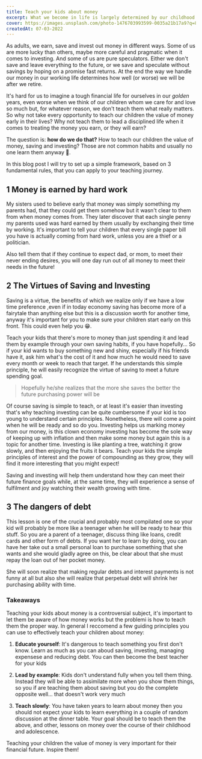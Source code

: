 ```yaml
---
title: Teach your kids about money
excerpt: What we become in life is largely determined by our childhood
cover: https://images.unsplash.com/photo-1476703993599-0035a21b17a9?q=80
createdAt: 07-03-2022
---
```


As adults, we earn, save and invest out money in different ways. Some of us are more lucky than others, maybe more careful and pragmatic when it
comes to investing. And some of us are pure speculators. Either we don't save and leave everything to the future, or we save and speculate without
savings by hoping on a promise fast returns. At the end the way we handle our money in our working life determines how well (or worse) we will be
after we retire.

It's hard for us to imagine a tough financial life for ourselves in our _golden_ years, even worse when we think of our children whom we care for
and love so much but, for whatever reason, we don't teach them what really matters. So why not take every opportunity to teach our children the
value of money early in their lives? Why not teach them to lead a disciplined life when it comes to treating the money you earn, or they will earn?

The question is: **how do we do that?** How to teach our children the value of money, saving and investing? Those are not common habits and
usually no one learn them anyway 🤔.

In this blog post I will try to set up a simple framework, based on 3 fundamental rules, that you can apply to your teaching journey.

## 1 Money is earned by hard work

My sisters used to believe early that money was simply something my parents had, that they could get them somehow but it wasn't clear to them from
when money comes from. They later discover that each single penny my parents used was hard earned by them usually by exchanging their time by
working. It's important to tell your children that every single paper bill you have is actually coming from hard work, unless you are a thief or a
politician.

Also tell them that if they continue to expect dad, or mom, to meet their never ending desires, you will one day run out of all money to meet
their needs in the future!

## 2 The Virtues of Saving and Investing

Saving is a virtue, the benefits of which we realize only if we have a low time preference ,even if in today economy saving has become more of a
fairytale than anything else but this is a discussion worth for another time, anyway it's important for you to make sure your children start early
on this front. This could even help you 😁.

Teach your kids that there's more to money than just spending it and lead them by example through your own saving habits, if you have hopefully...
So if your kid wants to buy something new and shiny, especially if his friends have it, ask him what's the cost of it and how much he would need
to save every month or week to reach that target. If he understands this simple principle, he will easily recognize the virtue of saving to meet a
future spending goal.

> Hopefully he/she realizes that the more she saves the better the future purchasing power will be

Of course saving is simple to teach, or at least it's easier than investing that's why teaching investing can be quite cumbersome if your kid is
too young to understand certain principles. Nonetheless, there will come a point when he will be ready and so do you. Investing helps us marking
money from our money, is this clown economy investing has become the sole way of keeping up with inflation and then make some money but again this
is a topic for another time. Investing is like planting a tree, watching it grow slowly, and then enjoying the fruits it bears. Teach your kids
the simple principles of interest and the power of compounding as they grow, they will find it more interesting that you might expect!

Saving and investing will help them understand how they can meet their future finance goals while, at the same time, they will experience a sense
of fulfilment and joy watching their wealth growing with time.

## 3 The dangers of debt

This lesson is one of the crucial and probably most compilated one so your kid will probably be more like a teenager when he will be ready to hear
this stuff. So you are a parent of a teenager, discuss thing like loans, credit cards and other form of debts. If you want her to learn by doing,
you can have her take out a small personal loan to purchase something that she wants and she would gladly agree on this, be clear about that she
must repay the loan out of her pocket money.

She will soon realize that making regular debts and interest payments is not funny at all but also she will realize that perpetual debt will
shrink her purchasing ability with time.

### Takeaways

Teaching your kids about money is a controversial subject, it's important to let them be aware of how money works but the problemi is how to teach
them the proper way. In general I reccomend a few guiding principles you can use to effectively teach your children about money:

1. **Educate yourself**: It's dangerous to teach something you first don't know. Learn as much as you can aboud saving, investing, managing
   expensese and reducing debt. You can then become the best teacher for your kids

2. **Lead by example**: Kids don't understand fully when you tell them thing. Instead they will be able to assimilate more when you show them
   things, so you if are teaching them about saving but you do the complete opposite well... that doesn't work very much

3. **Teach slowly**: You have taken years to learn about money then you should not expect your kids to learn everything in a couple of random
   discussion at the dinner table. Your goal should be to teach them the above, and other, lessons on money over the course of their childhood and
   adolescence.

Teaching your children the value of money is very important for their financial future. Inspire them!
